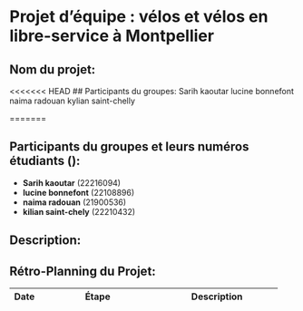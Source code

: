 # Projet d'équipe : vélos et vélos en libre-service à Montpellier
## Nom du projet:

<<<<<<< HEAD
## Participants du groupes:
Sarih kaoutar 
lucine bonnefont     
naima radouan
kylian saint-chelly



=======

## Participants du groupes et leurs numéros étudiants ():
- **Sarih kaoutar** (22216094)
- **lucine bonnefont** (22108896)
- **naima radouan** (21900536)
- **kilian saint-chely** (22210432)

## Description:

## Rétro-Planning du Projet:

| Date       |      Étape                                        | Description                                    |
|------------|----------------------------------------------|------------------------------------------------  |


                                 